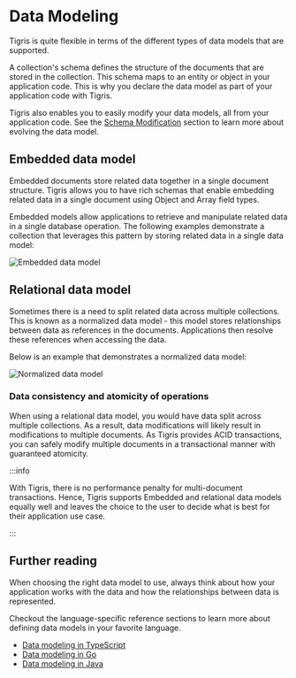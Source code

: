 # Data Modeling

Tigris is quite flexible in terms of the different types of data models that
are supported.

A collection's schema defines the structure of the documents
that are stored in the collection. This schema maps to an entity or object
in your application code. This is why you declare the data model as part of
your application code with Tigris.

Tigris also enables you to easily modify your data models, all from your
application code. See the [Schema Modification](./schema-modification.mdx)
section to learn more about evolving the data model.

## Embedded data model

Embedded documents store related data together in a single document
structure. Tigris allows you to have rich schemas that enable embedding
related data in a single document using Object and Array field types.

Embedded models allow applications to retrieve and manipulate related data
in a single database operation. The following examples demonstrate a
collection that leverages this pattern by storing related data in a single
data model:

![Embedded data model](/img/embedded.jpg)

## Relational data model

Sometimes there is a need to split related data across multiple collections.
This is known as a normalized data model - this model stores relationships
between data as references in the documents. Applications then resolve these
references when accessing the data.

Below is an example that demonstrates a normalized data model:

![Normalized data model](/img/relational-model.jpg)

### Data consistency and atomicity of operations

When using a relational data model, you would have data split across
multiple collections. As a result, data modifications will likely result in
modifications to multiple documents. As Tigris provides ACID transactions,
you can safely modify multiple documents in a transactional manner with
guaranteed atomicity.

:::info

With Tigris, there is no performance penalty for multi-document transactions.
Hence, Tigris supports Embedded and relational data models equally well and
leaves the choice to the user to decide what is best for their application
use case.

:::

## Further reading

When choosing the right data model to use, always think about how your
application works with the data and how the relationships between data is
represented.

Checkout the language-specific reference sections to learn more about
defining data models in your favorite language.

- [Data modeling in TypeScript](../typescript/database/datamodel)
- [Data modeling in Go](../golang/documents/datamodel)
- [Data modeling in Java](../java/datamodel/declare)
